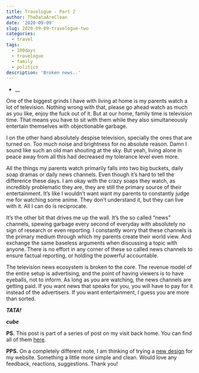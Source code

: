 ```yaml
---
title: Travelogue - Part 2
author: TheDataAreClean
date: '2020-09-09'
slug: 2020-09-09-travelogue-two
categories:
  - travel
tags:
  - 100days
  - travelogue
  - family
  - politics
description: 'Broken news..'
---
```


* __

One of the biggest grinds I have with living at home is my parents watch a lot of television. Nothing wrong with that, please go ahead watch as much as you like, enjoy the fuck out of it. But at our home, family time is television time. That means you have to sit with them while they also simultaneously entertain themselves with objectionable garbage. 

I on the other hand absolutely despise television, specially the ones that are turned on. Too much noise and brightness for no absolute reason. Damn I sound like such an old man shouting at the sky. But yeah, living alone in peace away from all this had decreased my tolerance level even more. 

All the things my parents watch primarily falls into two big buckets, daily soap dramas or daily news channels. Even though it's hard to tell the difference these days. I am okay with the crazy soaps they watch, as incredibly problematic they are, they are still the primary source of their entertainment. It's like I wouldn't want want my parents to constantly judge me for watching some anime. They don't understand it, but they can live with it. All I can do is reciprocate.

It's the other bit that drives me up the wall. It's the so called "news" channels, spewing garbage every second of everyday with absolutely no sign of research or even reporting. I constantly worry that these channels is the primary medium through which my parents create their world view. And exchange the same baseless arguments when discussing a topic with anyone. There is no effort in any corner of these so called news channels to ensure factual reporting, or holding the powerful accountable.

The television news ecosystem is broken to the core. The revenue model of the entire setup is advertising, and the point of having viewers is to have eyeballs, not to inform. As long as you are watching, the news channels are getting paid. If you want news that speaks for you, you will have to pay for it instead of the advertisers. If you want entertainment, I guess you are more than sorted. 

**_TATA!_**

**_cube_**

**PS.** This post is part of a series of post on my visit back home. You can find all of them [here](https://thedataareclean.com/tags/travelogue/){target="_blank"}.

**PPS.** On a completely different note, I am thinking of trying a [new design](https://tdac.netlify.app/){target="_blank"} for my website. Something a little more simple and clean. Would love any feedback, reactions, suggestions. Thank you!
